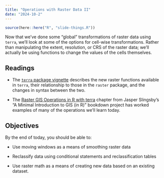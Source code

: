 ```yaml
---
title: "Operations with Raster Data II"
date: "2024-10-2"
---
```


```r
source(here::here("R", "slide-things.R"))


```

Now that we've done some "global" transformations of raster data using `terra`, we'll look at some of the options for cell-wise transformations. Rather than manipulating the extent, resolution, or CRS of the raster data; we'll actually be using functions to change the values of the cells themselves.

## Readings
- <i class="fas fa-external-link-square-alt"></i> The [`terra` package vignette](https://rspatial.org/terra/pkg/1-introduction.html#) describes the new raster functions available in `terra`, their relationship to those in the `raster` package, and the changes in syntax between the two.

- <i class="fas fa-book"></i> The [Raster GIS Operations in R with terra](https://www.ecologi.st/spatial-r/raster-gis-operations-in-r-with-terra.html) chapter from Jasper Slingsby's "A Minimal Introduction to GIS (in R)" bookdown project has worked examples of many of the operations we'll learn today.

## Objectives

By the end of today, you should be able to: 

* Use moving windows as a means of smoothing raster data

* Reclassify data using conditional statements and reclassification tables

* Use raster math as a means of creating new data based on an existing dataset.

<!--
## Slides
The slides for today's lesson are available online as an HTML file. Use the buttons below to open the slides either as an interactive website or as a static PDF (for printing or storing for later). You can also click in the slides below and navigate through them with your left and right arrow keys.

```r
slide_buttons("/slides/13-slides")
```

<div>

```{=html}
<iframe class="slide-deck" src="/slides/13-slides.html"></iframe>
```

</div>

[Link to today's Panopto Slides](https://boisestate.hosted.panopto.com/Panopto/Pages/Viewer.aspx?id=d67a2be8-3df8-40a7-a205-b0910143dee4) -->